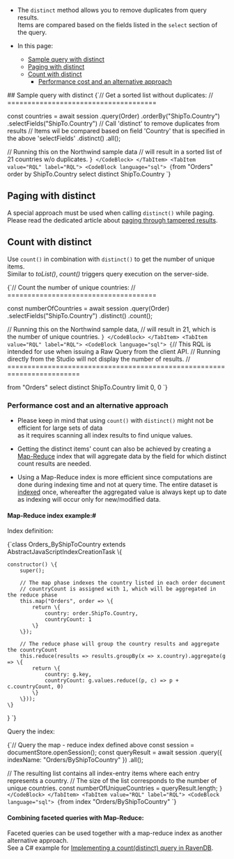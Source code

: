 
<Admonition type="note" title="">

* The `distinct` method allows you to remove duplicates from query results.  
  Items are compared based on the fields listed in the `select` section of the query. 

* In this page:
   * [Sample query with distinct](../../indexes/querying/distinct.mdx#sample-query-with-distinct)
   * [Paging with distinct](../../indexes/querying/distinct.mdx#paging-with-distinct)
   * [Count with distinct](../../indexes/querying/distinct.mdx#count-with-distinct)
      * [Performance cost and an alternative approach](../../indexes/querying/distinct.mdx#performance-cost-and-an-alternative-approach)

</Admonition>
## Sample query with distinct

<Tabs groupId='languageSyntax'>
<TabItem value="Query" label="Query">
<CodeBlock language="js">
{`// Get a sorted list without duplicates:
// =====================================

const countries = await session
    .query(Order)
    .orderBy("ShipTo.Country")
    .selectFields("ShipTo.Country")
     // Call 'distinct' to remove duplicates from results
     // Items wil be compared based on field 'Country' that is specified in the above 'selectFields' 
    .distinct()
    .all();

// Running this on the Northwind sample data
// will result in a sorted list of 21 countries w/o duplicates.
`}
</CodeBlock>
</TabItem>
<TabItem value="RQL" label="RQL">
<CodeBlock language="sql">
{`from "Orders"
order by ShipTo.Country
select distinct ShipTo.Country
`}
</CodeBlock>
</TabItem>
</Tabs>

 

## Paging with distinct

A special approach must be used when calling `distinct()` while paging.  
Please read the dedicated article about [paging through tampered results](../../indexes/querying/paging.mdx#paging-through-tampered-results).  



## Count with distinct

Use `count()` in combination with `distinct()` to get the number of unique items.  
Similar to _toList()_, _count()_ triggers query execution on the server-side.

<Tabs groupId='languageSyntax'>
<TabItem value="Query" label="Query">
<CodeBlock language="js">
{`// Count the number of unique countries:
// =====================================

const numberOfCountries = await session
    .query(Order)
    .selectFields("ShipTo.Country")
    .distinct()
    .count();

// Running this on the Northwind sample data,
// will result in 21, which is the number of unique countries.
`}
</CodeBlock>
</TabItem>
<TabItem value="RQL" label="RQL">
<CodeBlock language="sql">
{`// This RQL is intended for use when issuing a Raw Query from the client API.
// Running directly from the Studio will not display the number of results.
// ========================================================================

from "Orders"
select distinct ShipTo.Country
limit 0, 0
`}
</CodeBlock>
</TabItem>
</Tabs>

### Performance cost and an alternative approach

* Please keep in mind that using `count()` with `distinct()` might not be efficient for large sets of data  
  as it requires scanning all index results to find unique values.

* Getting the distinct items' count can also be achieved by creating a [Map-Reduce](../../indexes/map-reduce-indexes.mdx) index 
  that will aggregate data by the field for which distinct count results are needed.

* Using a Map-Reduce index is more efficient since computations are done during indexing time and not at query time. 
  The entire dataset is [indexed](../../indexes/creating-and-deploying.mdx) once,
  whereafter the aggregated value is always kept up to date as indexing will occur only for new/modified data.

#### Map-Reduce index example:#

Index definition:

<TabItem value="index" label="index">
<CodeBlock language="js">
{`class Orders_ByShipToCountry extends AbstractJavaScriptIndexCreationTask \{

    constructor() \{
        super();

        // The map phase indexes the country listed in each order document
        // countryCount is assigned with 1, which will be aggregated in the reduce phase
        this.map("Orders", order => \{
            return \{
                country: order.ShipTo.Country,
                countryCount: 1
            \}
        \});

        // The reduce phase will group the country results and aggregate the countryCount
        this.reduce(results => results.groupBy(x => x.country).aggregate(g => \{
            return \{
                country: g.key,
                countryCount: g.values.reduce((p, c) => p + c.countryCount, 0)
            \}
        \}));
    \}
\}
`}
</CodeBlock>
</TabItem>

Query the index:

<Tabs groupId='languageSyntax'>
<TabItem value="Query" label="Query">
<CodeBlock language="js">
{`// Query the map - reduce index defined above
const session = documentStore.openSession();
const queryResult = await session
    .query({ indexName: "Orders/ByShipToCountry" })
    .all();

// The resulting list contains all index-entry items where each entry represents a country. 
// The size of the list corresponds to the number of unique countries.
const numberOfUniqueCountries = queryResult.length;
`}
</CodeBlock>
</TabItem>
<TabItem value="RQL" label="RQL">
<CodeBlock language="sql">
{`from index "Orders/ByShipToCountry"
`}
</CodeBlock>
</TabItem>
</Tabs>
#### Combining faceted queries with Map-Reduce:

Faceted queries can be used together with a map-reduce index as another alternative approach.  
See a C# example for [Implementing a count(distinct) query in RavenDB](https://ravendb.net/articles/implementing-a-countdistinct-query-in-ravendb).

 


